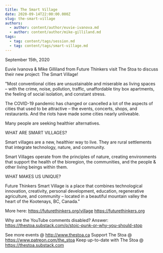 ```yaml
---
title: The Smart Village
date: 2020-09-14T22:00:00.000Z
slug: the-smart-village
authors:
  - author: content/author/euvie-ivanova.md
  - author: content/author/mike-gilliland.md
tags:
  - tag: content/tags/session.md
  - tag: content/tags/smart-village.md
---
```


September 15th, 2020

Euvie Ivanova & Mike Gilliland from Future Thinkers visit The Stoa to discuss their new project: The Smart Village!

"Most conventional cities are unsustainable and miserable as living spaces – with the crime, noise, pollution, traffic, unaffordable tiny box apartments, the feeling of social isolation, and constant stress.

The COVID-19 pandemic has changed or cancelled a lot of the aspects of cities that used to be attractive – the events, concerts, shops, and restaurants. And the riots have made some cities nearly unliveable.

Many people are seeking healthier alternatives.

WHAT ARE SMART VILLAGES?

Smart villages are a new, healthier way to live. They are rural settlements that integrate technology, nature, and community.

Smart Villages operate from the principles of nature, creating environments that support the health of the bioregion, the communities, and the people & other living beings within them.

WHAT MAKES US UNIQUE?

Future Thinkers Smart Village is a place that combines technological innovation, creativity, personal development, education, regenerative agriculture, and community – located in a beautiful mountain valley the heart of the Kootenays, BC, Canada."

More here: https://futurethinkers.org/village
https://futurethinkers.org

Why are the YouTube comments disabled? Answer: https://thestoa.substack.com/p/stoic-punk-or-why-you-should-stop

See more events @ http://www.thestoa.ca
Support The Stoa @ https://www.patreon.com/the_stoa
Keep up-to-date with The Stoa @ https://thestoa.substack.com
